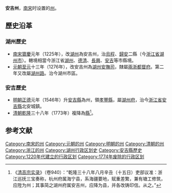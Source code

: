 '''安吉州'''，[[南宋|南宋]]时设置的[[州|州]]。

== 歷史沿革 ==
=== 湖州歷史 ===
*[[南宋|南宋]][[寶慶|寶慶]]元年（1225年），改[[湖州_(隋朝)|湖州]]為安吉州，治[[乌程县|烏程]]、[[归安县|歸安]]二縣（今[[浙江省|浙江省]][[湖州市|湖州市]]）。轄境相當今浙江省[[湖州市|湖州]]、[[德清县|德清]]、[[长兴县|長興]]、[[安吉县|安吉]]等市縣境。
*[[元朝|元朝]][[至元_(忽必烈)|至元]]十三年（1276年），改安吉州為[[湖州安撫司|湖州安撫司]]，隸屬[[兩浙都督府|兩浙都督府]]。第二年又改屬[[湖州路|湖州路]]。治今湖州市區。

=== 安吉歷史 ===
*[[明朝|明朝]][[正德_(明朝)|正德]]元年（1546年）升[[安吉縣|安吉縣]]為州，領[[孝豐縣|孝豐縣]]，屬[[湖州府|湖州府]]，治今[[浙江省|浙江省]][[安吉县|安吉縣]]北安城鎮。
*[[清朝|清朝]][[乾隆|乾隆]]三十八年（1773年）複降為[[縣|縣]]<ref>《[[清高宗实录|清高宗实录]]》（卷940）：“乾隆三十八年八月辛丑（十五日）吏部议准：浙江巡抚三宝奏称，杭州府属海宁县，系海疆要地，赋重差繁，兼有塘工修筑，应陞为州；其事简之湖州府属安吉州，应降为县，并各改铸印信。从之。”</ref>。

==参考文献==
<div class="references-small">
<references />
</div>
{{浙江行政区划小作品}}
[[Category:南宋的州|Category:南宋的州]]
[[Category:元朝的州|Category:元朝的州]]
[[Category:明朝的州|Category:明朝的州]]
[[Category:清朝的州|Category:清朝的州]]
[[Category:浙江的州|Category:浙江的州]]
[[Category:湖州行政区划史|Category:湖州行政区划史]]
[[Category:安吉縣歷史|Category:安吉縣歷史]]
[[Category:1220年代建立的行政区划|Category:1220年代建立的行政区划]]
[[Category:1774年废除的行政区划|Category:1774年废除的行政区划]]
